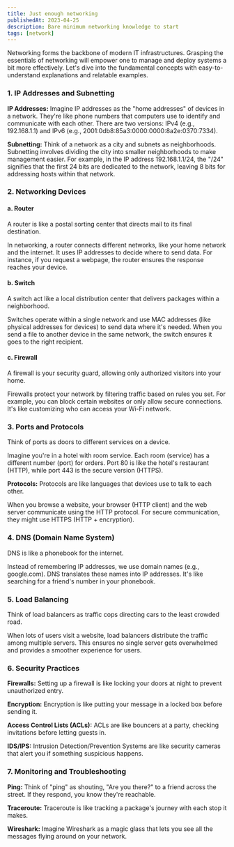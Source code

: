 ```yaml
---
title: Just enough networking
publishedAt: 2023-04-25
description: Bare minimum networking knowledge to start
tags: [network]
---
```


<WIP />
Networking forms the backbone of modern IT infrastructures. Grasping the essentials
of networking will empower one to manage and deploy systems a bit more effectively.
Let's dive into the fundamental concepts with easy-to-understand explanations and
relatable examples.

### 1. **IP Addresses and Subnetting**

**IP Addresses:** Imagine IP addresses as the "home addresses" of devices in a network. They're like phone numbers that computers use to identify and communicate with each other. There are two versions: IPv4 (e.g., 192.168.1.1) and IPv6 (e.g., 2001:0db8:85a3:0000:0000:8a2e:0370:7334).

**Subnetting:** Think of a network as a city and subnets as neighborhoods. Subnetting involves dividing the city into smaller neighborhoods to make management easier. For example, in the IP address 192.168.1.1/24, the "/24" signifies that the first 24 bits are dedicated to the network, leaving 8 bits for addressing hosts within that network.

### 2. **Networking Devices**

#### a. **Router**

A router is like a postal sorting center that directs mail to its final destination.

In networking, a router connects different networks, like your home network and the internet. It uses IP addresses to decide where to send data. For instance, if you request a webpage, the router ensures the response reaches your device.

#### b. **Switch**

A switch act like a local distribution center that delivers packages within a neighborhood.

Switches operate within a single network and use MAC addresses (like physical addresses for devices) to send data where it's needed. When you send a file to another device in the same network, the switch ensures it goes to the right recipient.

#### c. **Firewall**

A firewall is your security guard, allowing only authorized visitors into your home.

Firewalls protect your network by filtering traffic based on rules you set. For example, you can block certain websites or only allow secure connections. It's like customizing who can access your Wi-Fi network.

### 3. **Ports and Protocols**

Think of ports as doors to different services on a device.

Imagine you're in a hotel with room service. Each room (service) has a different number (port) for orders. Port 80 is like the hotel's restaurant (HTTP), while port 443 is the secure version (HTTPS).

**Protocols:** Protocols are like languages that devices use to talk to each other.

When you browse a website, your browser (HTTP client) and the web server communicate using the HTTP protocol. For secure communication, they might use HTTPS (HTTP + encryption).

### 4. **DNS (Domain Name System)**

DNS is like a phonebook for the internet.

Instead of remembering IP addresses, we use domain names (e.g., google.com). DNS translates these names into IP addresses. It's like searching for a friend's number in your phonebook.

### 5. **Load Balancing**

Think of load balancers as traffic cops directing cars to the least crowded road.

When lots of users visit a website, load balancers distribute the traffic among multiple servers. This ensures no single server gets overwhelmed and provides a smoother experience for users.

### 6. **Security Practices**

**Firewalls:** Setting up a firewall is like locking your doors at night to prevent unauthorized entry.

**Encryption:** Encryption is like putting your message in a locked box before sending it.

**Access Control Lists (ACLs):** ACLs are like bouncers at a party, checking invitations before letting guests in.

**IDS/IPS:** Intrusion Detection/Prevention Systems are like security cameras that alert you if something suspicious happens.

### 7. **Monitoring and Troubleshooting**

**Ping:** Think of "ping" as shouting, "Are you there?" to a friend across the street. If they respond, you know they're reachable.

**Traceroute:** Traceroute is like tracking a package's journey with each stop it makes.

**Wireshark:** Imagine Wireshark as a magic glass that lets you see all the messages flying around on your network.
